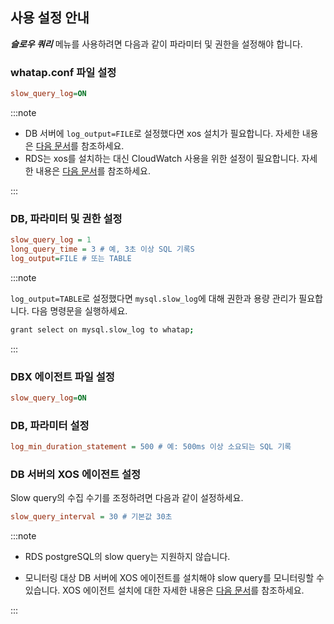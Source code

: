 ## 사용 설정 안내

***슬로우 쿼리*** 메뉴를 사용하려면 다음과 같이 파라미터 및 권한을 설정해야 합니다.

<InDoc product='mysql,mysql-v1'>

### whatap.conf 파일 설정

```ini title='whatap.conf'
slow_query_log=ON
```

:::note

* DB 서버에 `log_output=FILE`로 설정했다면 xos 설치가 필요합니다. 자세한 내용은 [다음 문서](agent-xos-settings)를 참조하세요.
* RDS는 xos를 설치하는 대신 CloudWatch 사용을 위한 설정이 필요합니다. 자세한 내용은 [다음 문서](agent-dbx-settings#using-aws-rds)를 참조하세요.

:::

### DB, 파라미터 및 권한 설정

```ini
slow_query_log = 1
long_query_time = 3 # 예, 3초 이상 SQL 기록S
log_output=FILE # 또는 TABLE
```

:::note

`log_output=TABLE`로 설정했다면 `mysql.slow_log`에 대해 권한과 용량 관리가 필요합니다. 다음 명령문을 실행하세요.

```bash
grant select on mysql.slow_log to whatap;
```

:::

</InDoc>

<InDoc product='postgresql,postgresql-v1'>

### DBX 에이전트 파일 설정

```ini title='whatap.conf'
slow_query_log=ON
```

### DB, 파라미터 설정

```ini title='postgresql.conf'
log_min_duration_statement = 500 # 예: 500ms 이상 소요되는 SQL 기록
```

### DB 서버의 XOS 에이전트 설정

Slow query의 수집 수기를 조정하려면 다음과 같이 설정하세요.

```ini title='xos.conf'
slow_query_interval = 30 # 기본값 30초
```

:::note

* RDS postgreSQL의 slow query는 지원하지 않습니다.

* 모니터링 대상 DB 서버에 XOS 에이전트를 설치해야 slow query를 모니터링할 수 있습니다. XOS 에이전트 설치에 대한 자세한 내용은 [다음 문서](agent-xos-settings)를 참조하세요.

:::

</InDoc>